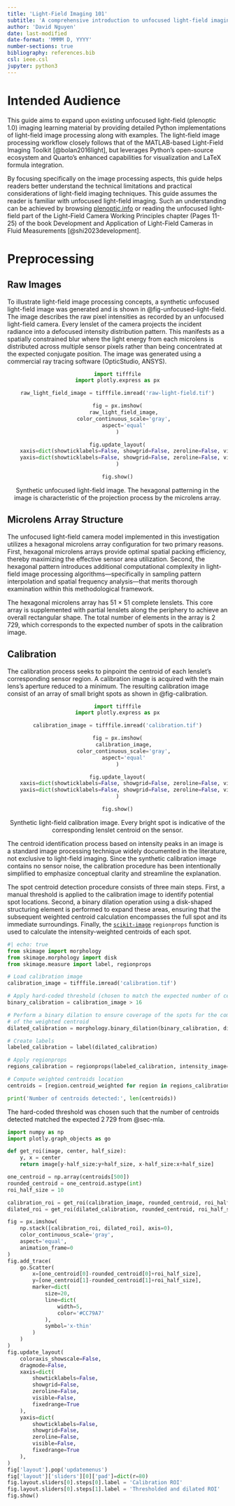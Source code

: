 ```yaml
---
title: 'Light-Field Imaging 101'
subtitle: 'A comprehensive introduction to unfocused light-field imaging (plenoptic 1.0)'
author: 'David Nguyen'
date: last-modified
date-format: 'MMMM D, YYYY'
number-sections: true
bibliography: references.bib
csl: ieee.csl
jupyter: python3
---
```


# Intended Audience

This guide aims to expand upon existing unfocused light-field (plenoptic 1.0) imaging learning material by providing detailed Python implementations of light-field image processing along with examples. The light-field image processing workflow closely follows that of the MATLAB-based Light-Field Imaging Toolkit [@bolan2016light], but leverages Python's open-source ecosystem and Quarto's enhanced capabilities for visualization and LaTeX formula integration.

By focusing specifically on the image processing aspects, this guide helps readers better understand the technical limitations and practical considerations of light-field imaging techniques. This guide assumes the reader is familiar with unfocused light-field imaging. Such an understanding can be achieved by browsing [plenoptic.info](https://www.plenoptic.info/) or reading the unfocused light-field part of the Light-Field Camera Working Principles chapter (Pages 11-25) of the book Development and Application of Light-Field Cameras in Fluid Measurements [@shi2023development].

# Preprocessing

## Raw Images

To illustrate light-field image processing concepts, a synthetic unfocused light-field image was generated and is shown in @fig-unfocused-light-field. The image describes the raw pixel intensities as recorded by an unfocused light-field camera. Every lenslet of the camera projects the incident radiance into a defocused intensity distribution pattern. This manifests as a spatially constrained blur where the light energy from each microlens is distributed across multiple sensor pixels rather than being concentrated at the expected conjugate position. The image was generated using a commercial ray tracing software (OpticStudio, ANSYS).

::: {#fig-unfocused-light-field .column-page style='text-align: center;'}
```python
import tifffile
import plotly.express as px

raw_light_field_image = tifffile.imread('raw-light-field.tif')

fig = px.imshow(
    raw_light_field_image,
    color_continuous_scale='gray',
    aspect='equal'
)

fig.update_layout(
    xaxis=dict(showticklabels=False, showgrid=False, zeroline=False, visible=False),
    yaxis=dict(showticklabels=False, showgrid=False, zeroline=False, visible=False)
)

fig.show()
```
Synthetic unfocused light-field image. The hexagonal patterning in the image is characteristic of the projection process by the microlens array.
:::

## Microlens Array Structure {#sec-mla}

The unfocused light-field camera model implemented in this investigation utilizes a hexagonal microlens array configuration for two primary reasons. First, hexagonal microlens arrays provide optimal spatial packing efficiency, thereby maximizing the effective sensor area utilization. Second, the hexagonal pattern introduces additional computational complexity in light-field image processing algorithms—specifically in sampling pattern interpolation and spatial frequency analysis—that merits thorough examination within this methodological framework.

The hexagonal microlens array has 51 × 51 complete lenslets. This core array is supplemented with partial lenslets along the periphery to achieve an overall rectangular shape. The total number of elements in the array is 2&thinsp;729, which corresponds to the expected number of spots in the calibration image.

## Calibration

The calibration process seeks to pinpoint the centroid of each lenslet's corresponding sensor region. A calibration image is acquired with the main lens's aperture reduced to a minimum. The resulting calibration image consist of an array of small bright spots as shown in @fig-calibration.

::: {#fig-calibration .column-page style='text-align: center;'}
```python
import tifffile
import plotly.express as px

calibration_image = tifffile.imread('calibration.tif')

fig = px.imshow(
    calibration_image,
    color_continuous_scale='gray',
    aspect='equal'
)

fig.update_layout(
    xaxis=dict(showticklabels=False, showgrid=False, zeroline=False, visible=False),
    yaxis=dict(showticklabels=False, showgrid=False, zeroline=False, visible=False)
)

fig.show()
```
Synthetic light-field calibration image. Every bright spot is indicative of the corresponding lenslet centroid on the sensor.
:::

The centroid identification process based on intensity peaks in an image is a standard image processing technique widely documented in the literature, not exclusive to light-field imaging. Since the synthetic calibration image contains no sensor noise, the calibration procedure has been intentionally simplified to emphasize conceptual clarity and streamline the explanation.

The spot centroid detection procedure consists of three main steps. First, a manual threshold is applied to the calibration image to identify potential spot locations. Second, a binary dilation operation using a disk-shaped structuring element is performed to expand these areas, ensuring that the subsequent weighted centroid calculation encompasses the full spot and its immediate surroundings. Finally, the [`scikit-image`](https://scikit-image.org/) `regionprops` function is used to calculate the intensity-weighted centroids of each spot.

```python
#| echo: true
from skimage import morphology
from skimage.morphology import disk
from skimage.measure import label, regionprops

# Load calibration image
calibration_image = tifffile.imread('calibration.tif')

# Apply hard-coded threshold (chosen to match the expected number of centroids)
binary_calibration = calibration_image > 16

# Perform a binary dilation to ensure coverage of the spots for the computation
# of the weighted centroid
dilated_calibration = morphology.binary_dilation(binary_calibration, disk(4))

# Create labels 
labeled_calibration = label(dilated_calibration)

# Apply regionprops
regions_calibration = regionprops(labeled_calibration, intensity_image=calibration_image)

# Compute weighted centroids location
centroids = [region.centroid_weighted for region in regions_calibration]

print('Number of centroids detected:', len(centroids))
```

The hard-coded threshold was chosen such that the number of centroids detected matched the expected 2&thinsp;729 from @sec-mla. 

```python
import numpy as np
import plotly.graph_objects as go

def get_roi(image, center, half_size):
    y, x = center
    return image[y-half_size:y+half_size, x-half_size:x+half_size]

one_centroid = np.array(centroids[500])
rounded_centroid = one_centroid.astype(int)
roi_half_size = 10

calibration_roi = get_roi(calibration_image, rounded_centroid, roi_half_size)
dilated_roi = get_roi(dilated_calibration, rounded_centroid, roi_half_size)

fig = px.imshow(
    np.stack([calibration_roi, dilated_roi], axis=0),
    color_continuous_scale='gray',
    aspect='equal',
    animation_frame=0
)
fig.add_trace(
    go.Scatter(
        x=[one_centroid[0]-rounded_centroid[0]+roi_half_size],
        y=[one_centroid[1]-rounded_centroid[1]+roi_half_size],
        marker=dict(
            size=20,
            line=dict(
                width=5,
                color='#CC79A7'
            ),
            symbol='x-thin'
        )
    )
)
fig.update_layout(
    coloraxis_showscale=False,
    dragmode=False,
    xaxis=dict(
        showticklabels=False, 
        showgrid=False, 
        zeroline=False, 
        visible=False,
        fixedrange=True
    ),
    yaxis=dict(
        showticklabels=False, 
        showgrid=False, 
        zeroline=False, 
        visible=False,
        fixedrange=True
    ),
)
fig['layout'].pop('updatemenus')
fig['layout']['sliders'][0]['pad']=dict(r=80)
fig.layout.sliders[0].steps[0].label = 'Calibration ROI'
fig.layout.sliders[0].steps[1].label = 'Thresholded and dilated ROI'
fig.show()
```